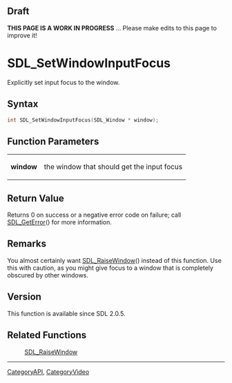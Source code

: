 
== Draft ==


'''THIS PAGE IS A WORK IN PROGRESS''' ... Please make edits to this page to improve it!



<!-- #*^*^*^*^*See https://wiki.libsdl.org/SGFunctions for details on editing this page*^*^*^*^* -->


= SDL_SetWindowInputFocus =

Explicitly set input focus to the window.

== Syntax ==

<syntaxhighlight lang='c'>
int SDL_SetWindowInputFocus(SDL_Window * window);
</syntaxhighlight>

== Function Parameters ==

{|
|'''window'''
|the window that should get the input focus
|}

== Return Value ==

Returns 0 on success or a negative error code on failure; call
[[SDL_GetError]]() for more information.



== Remarks ==

You almost certainly want [[SDL_RaiseWindow]]() instead of this function.
Use this with caution, as you might give focus to a window that is
completely obscured by other windows.

== Version ==

This function is available since SDL 2.0.5.



== Related Functions ==

:[[SDL_RaiseWindow]]

----
[[CategoryAPI]], [[CategoryVideo]]
<!-- #See the Style Guide for instructions on editing the footer. -->


